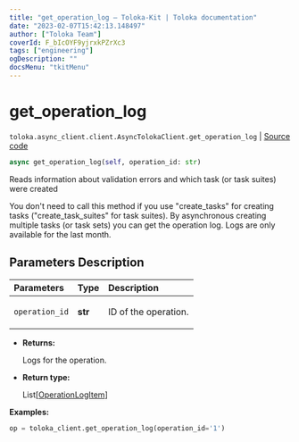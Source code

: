```yaml
---
title: "get_operation_log — Toloka-Kit | Toloka documentation"
date: "2023-02-07T15:42:13.148497"
author: ["Toloka Team"]
coverId: F_bIcOYF9yjrxkPZrXc3
tags: ["engineering"]
ogDescription: ""
docsMenu: "tkitMenu"
---
```


# get_operation_log
`toloka.async_client.client.AsyncTolokaClient.get_operation_log` | [Source code](https://github.com/Toloka/toloka-kit/blob/v1.1.3/src/async_client/client.py#L0)

```python
async get_operation_log(self, operation_id: str)
```

Reads information about validation errors and which task (or task suites) were created

You don't need to call this method if you use "create_tasks" for creating tasks ("create_task_suites" for task suites).
By asynchronous creating multiple tasks (or task sets) you can get the operation log.
Logs are only available for the last month.

## Parameters Description

| Parameters | Type | Description |
| :----------| :----| :-----------|
`operation_id`|**str**|<p>ID of the operation.</p>

* **Returns:**

  Logs for the operation.

* **Return type:**

  List\[[OperationLogItem](/docs/toloka-kit/reference/toloka.client.operation_log.OperationLogItem)\]

**Examples:**

```python
op = toloka_client.get_operation_log(operation_id='1')
```
